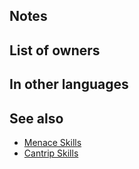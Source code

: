 {{SkillPage Tabs}}{{Weapon Infobox
|tagid=SID_氷晶のブレス
|weaponType=Dragonstone
|might=16
|range=1
|effect=Grants Res+3. At start of turn or when Play is used, inflicts Atk/Spd/Def/Res-4 on closest foe within 4 spaces of unit through their next action. If foe's Range = 2, calculates damage using the lower of foe's Def or Res.
|cost=400
|exclusive=1
|statModifiers=0,16,0,0,3
|required=Flametongue
|properties=random_owner
}}
==Notes==
{{Penalties}}{{LowerDefRes}}
==List of owners==
{{Skill Hero List}}
==In other languages==
{{OtherLanguages
|english=Frost Breath
|japanese=氷晶のブレス
|german=Frostatem
|spanishEU=Aliento gélido
|spanishLA=Soplo gélido
|french=Souffle gelé
|italian=Soffio gelido
|chineseTW=冰晶吐息
|portuguese=Sopro gelado
}}
==See also==
{{See also skills|cond=Description LIKE '%at start of turn%inflicts%/%-%est foe%within _ spaces%' OR Description LIKE '%at start of turn%inflicts%/%/%-%est foe%'|columns=3}}
* [[Skill families#Menace|Menace Skills]]
* [[Skill families#Cantrip|Cantrip Skills]]
{{Weapons Navbox}}